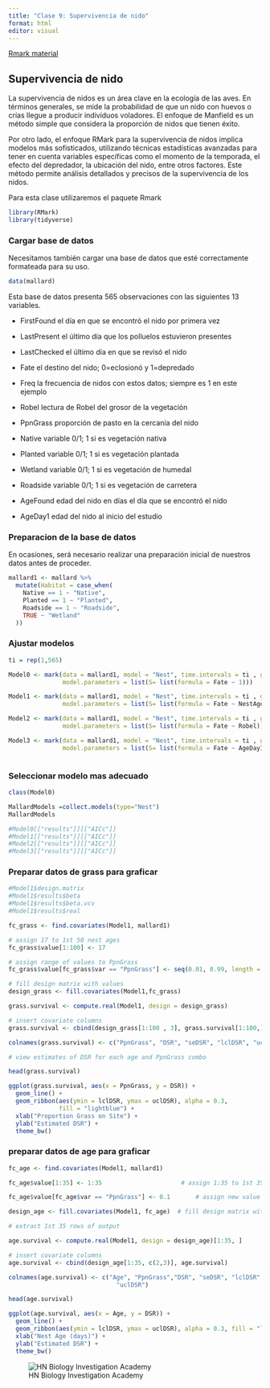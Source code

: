 ```yaml
---
title: "Clase 9: Supervivencia de nido"
format: html
editor: visual
---
```


[Rmark material](http://www.phidot.org/software/mark/docs/book/pdf/app_3.pdf)

## Supervivencia de nido

La supervivencia de nidos es un área clave en la ecología de las aves. En términos generales, se mide la probabilidad de que un nido con huevos o crías llegue a producir individuos voladores. El enfoque de Manfield es un método simple que considera la proporción de nidos que tienen éxito.

Por otro lado, el enfoque RMark para la supervivencia de nidos implica modelos más sofisticados, utilizando técnicas estadísticas avanzadas para tener en cuenta variables específicas como el momento de la temporada, el efecto del depredador, la ubicación del nido, entre otros factores. Este método permite análisis detallados y precisos de la supervivencia de los nidos.

Para esta clase utilizaremos el paquete Rmark

```r
library(RMark)
library(tidyverse)
```

::: panel-tabset



### Cargar base de datos

Necesitamos también cargar una base de datos que esté correctamente formateada para su uso.

```r
data(mallard)
```

Esta base de datos presenta 565 observaciones con las siguientes 13 variables.

- FirstFound
el día en que se encontró el nido por primera vez

- LastPresent
el último día que los polluelos estuvieron presentes

- LastChecked
el último día en que se revisó el nido

- Fate
el destino del nido; 0=eclosionó y 1=depredado

- Freq
la frecuencia de nidos con estos datos; siempre es 1 en este ejemplo

- Robel
lectura de Robel del grosor de la vegetación

- PpnGrass
proporción de pasto en la cercanía del nido

- Native
variable 0/1; 1 si es vegetación nativa

- Planted
variable 0/1; 1 si es vegetación plantada

- Wetland
variable 0/1; 1 si es vegetación de humedal

- Roadside
variable 0/1; 1 si es vegetación de carretera

- AgeFound
edad del nido en días el día que se encontró el nido

- AgeDay1
edad del nido al inicio del estudio


### Preparacion de la base de datos

En ocasiones, será necesario realizar una preparación inicial de nuestros datos antes de proceder.

```r

mallard1 <- mallard %>%
  mutate(Habitat = case_when(
    Native == 1 ~ "Native",
    Planted == 1 ~ "Planted",
    Roadside == 1 ~ "Roadside",
    TRUE ~ "Wetland"
  ))

```

### Ajustar modelos

```r
ti = rep(1,565)

Model0 <- mark(data = mallard1, model = "Nest", time.intervals = ti , groups = "Habitat",
               model.parameters = list(S= list(formula = Fate ~ 1)))

Model1 <- mark(data = mallard1, model = "Nest", time.intervals = ti , groups = "Habitat",
               model.parameters = list(S= list(formula = Fate ~ NestAge + PpnGrass)))

Model2 <- mark(data = mallard1, model = "Nest", time.intervals = ti , groups = "Habitat",
               model.parameters = list(S= list(formula = Fate ~ Robel)))

Model3 <- mark(data = mallard1, model = "Nest", time.intervals = ti , groups = "Habitat", 
               model.parameters = list(S= list(formula = Fate ~ AgeDay1)))



```

### Seleccionar modelo mas adecuado 


```r

class(Model0)

MallardModels =collect.models(type="Nest")
MallardModels

#Model0[["results"]][["AICc"]]
#Model1[["results"]][["AICc"]]
#Model2[["results"]][["AICc"]]
#Model3[["results"]][["AICc"]]

```

### Preparar datos de grass para graficar

```r
#Model1$design.matrix
#Model1$results$beta
#Model1$results$beta.vcv
#Model1$results$real

fc_grass <- find.covariates(Model1, mallard1)

# assign 17 to 1st 50 nest ages
fc_grass$value[1:100] <- 17  

# assign range of values to PpnGrass
fc_grass$value[fc_grass$var == "PpnGrass"] <- seq(0.01, 0.99, length = 100)

# fill design matrix with values
design_grass <- fill.covariates(Model1,fc_grass)

grass.survival <- compute.real(Model1, design = design_grass)

# insert covariate columns
grass.survival <- cbind(design_grass[1:100 , 3], grass.survival[1:100,])     

colnames(grass.survival) <- c("PpnGrass", "DSR", "seDSR", "lclDSR", "uclDSR")

# view estimates of DSR for each age and PpnGrass combo   

head(grass.survival)

ggplot(grass.survival, aes(x = PpnGrass, y = DSR)) +
  geom_line() +
  geom_ribbon(aes(ymin = lclDSR, ymax = uclDSR), alpha = 0.3,
              fill = "lightblue") +
  xlab("Proportion Grass on Site") +
  ylab("Estimated DSR") +
  theme_bw()
```

### preparar datos de age para graficar

```r
fc_age <- find.covariates(Model1, mallard1)

fc_age$value[1:35] <- 1:35                      # assign 1:35 to 1st 35 nest ages

fc_age$value[fc_age$var == "PpnGrass"] <- 0.1       # assign new value to PpnGrass

design_age <- fill.covariates(Model1, fc_age)  # fill design matrix with values

# extract 1st 35 rows of output

age.survival <- compute.real(Model1, design = design_age)[1:35, ]

# insert covariate columns
age.survival <- cbind(design_age[1:35, c(2,3)], age.survival)     

colnames(age.survival) <- c("Age", "PpnGrass","DSR", "seDSR", "lclDSR",
                              "uclDSR")

head(age.survival)

ggplot(age.survival, aes(x = Age, y = DSR)) +
  geom_line() +
  geom_ribbon(aes(ymin = lclDSR, ymax = uclDSR), alpha = 0.3, fill = "lightblue") +
  xlab("Nest Age (days)") +
  ylab("Estimated DSR") +
  theme_bw()
```
:::

![HN Biology Investigation Academy](HN%20Cursos%20publicidad/HN%20Biology%20Inv%20large.jpg)
